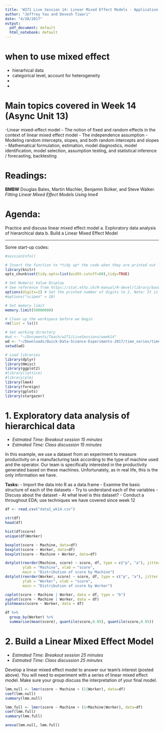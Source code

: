```yaml
---
title: 'W271 Live Session 14: Linear Mixed Effect Models - Application to Hierarchical Data'
author: "Jeffrey Yau and Devesh Tiwari"
date: "4/20/2017"
output:
  pdf_document: default
  html_notebook: default
---
```

# when to use mixed effect
* hierarhical data
* categorical level, account for heterogeneity
* 
* 


# Main topics covered in Week 14 (Async Unit 13)
  -Linear mixed-effect model
      - The notion of fixed and random effects in the context of linear mixed effect model
      - The independence assumption
      - Modeling random intercepts, slopes, and both random intercepts and slopes
      - Mathematical formulation, estimation, model diagnostics, model identification, model selection, assumption testing, and statistical inference / forecasting, backtesting

# Readings:
**BMBW** Douglas Bates, Martin Machler, Benjamin Bolker, and Steve Walker. *Fitting Linear Mixed Effect Models Using lme4*

# Agenda:

  Practice and discuss linear mixed effect model
      a. Exploratory data analysis of hierarchical data
      b. Build a Linear Mixed Effect Model

*********************************

Some start-up codes:
```r
#sessionInfo()

# Insert the function to *tidy up* the code when they are printed out
library(knitr)
opts_chunk$set(tidy.opts=list(width.cutoff=60),tidy=TRUE)

# Set Numeric Value Display
# See reference from https://stat.ethz.ch/R-manual/R-devel/library/base/html/options.html
options(digits=2) # Set the printed number of digits to 2. Note: It is a suggestion only. Default is 7. 
#options("scipen" = 10)

# Set memory limit
memory.limit(50000000)

# Clean up the workspace before we begin
rm(list = ls())

# Set working directory
#wd <- "~/Documents/Teach/w271/LiveSessions/week14"
wd <- "~/Downloads/Quick-Data-Science-Experiments-2017/time_series/time_series_course/unit14/"
setwd(wd)

# Load libraries
library(dplyr)
library(Hmisc)
library(ggplot2)
#library(lattice)
#library(plm)
library(lme4)
library(foreign)
library(gplots)
library(stargazer)
```


# 1. Exploratory data analysis of hierarchical data
  - *Estmated Time: Breakout session 15 minutes*
  - *Estmated Time: Class discussion 15 minutes*

In this example, we use a dataset from an experiment to measure productivity on a manufacturing task according to the type of machine used and the operator. Our team is specifically interested in the productivity generated based on these machines. Unfortunately, as in real life, this is the only information we have.

**Tasks:** 
    - Import the data into R as a data.frame
    - Examine the basic structure of each of the datasets
    - Try to understand each of the variables
    - Discuss about the dataset
    - At what level is this dataset?
    - Conduct a throughout EDA; use techniques we have covered since week 12

```r
df <- read.csv("data1_wk14.csv")

str(df)
head(df)

hist(df$score)
unique(df$Worker)

boxplot(score ~ Machine, data=df)
boxplot(score ~ Worker, data=df)
boxplot(score ~ Machine + Worker, data=df)

dotplot(reorder(Machine, score) ~ score, df, type = c("p", "a"), jitter.y = TRUE,
        ylab = "Machine", xlab = "score",
        main = "Distribution of score by Machine")
dotplot(reorder(Worker, score) ~ score, df, type = c("p", "a"), jitter.y = TRUE,
        ylab = "Worker", xlab = "score",
        main = "Distribution of score by Worker")

coplot(score ~ Machine | Worker, data = df, type = "b")
xyplot(score ~ Machine | Worker, data = df)
plotmeans(score ~ Worker, data = df)

df %>% 
  group_by(Worker) %>% 
  summarise(mean(score), quantile(score,0.05), quantile(score,0.95))


```

# 2. Build a Linear Mixed Effect Model 
  - *Estmated Time: Breakout session 25 minutes*
  - *Estmated Time: Class discussion 25 minutes*

Develop a linear mixed effect model to answer our team's interest (posted above). You will need to experiment with a series of linear mixed effect model. Make sure your group discuss the interpretation of your final model.


```r
lmm.null <- lmer(score ~ Machine + (1|Worker), data=df)
coef(lmm.null)
summary(lmm.null)

lmm.full <- lmer(score ~ Machine + (1+Machine|Worker), data=df)
coef(lmm.full)
summary(lmm.full)

anova(lmm.null, lmm.full)
```

